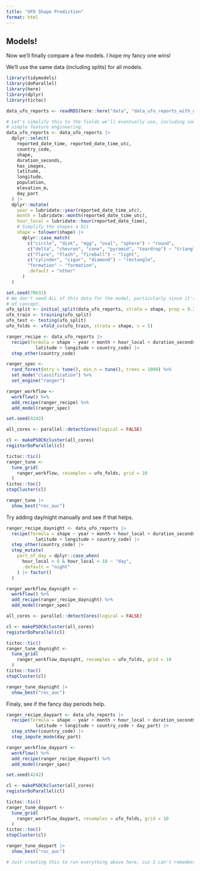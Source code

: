 ```yaml
---
title: "UFO Shape Prediction"
format: html
---
```


## Models!

Now we'll finally compare a few models.
I hope my fancy one wins!

We'll use the same data (including splits) for all models.

```r
library(tidymodels)
library(doParallel)
library(here)
library(dplyr)
library(tictoc)
```

```r
data_ufo_reports <- readRDS(here::here("data", "data_ufo_reports_with_day_part.rds"))

# Let's simplify this to the fields we'll eventually use, including some super
# simple feature engineering.
data_ufo_reports <- data_ufo_reports |> 
  dplyr::select(
    reported_date_time, reported_date_time_utc,
    country_code,
    shape,
    duration_seconds,
    has_images,
    latitude,
    longitude,
    population,
    elevation_m,
    day_part
  ) |> 
  dplyr::mutate(
    year = lubridate::year(reported_date_time_utc),
    month = lubridate::month(reported_date_time_utc),
    hour_local = lubridate::hour(reported_date_time),
    # Simplify the shapes a bit
    shape = tolower(shape) |> 
      dplyr::case_match(
        c("circle", "disk", "egg", "oval", "sphere") ~ "round",
        c("delta", "chevron", "cone", "pyramid", "teardrop") ~ "triangle",
        c("flare", "flash", "fireball") ~ "light",
        c("cylinder", "cigar", "diamond") ~ "rectangle",
        "formation" ~ "formation",
        .default = "other"
      )
  )

set.seed(70631)
# We don't need ALL of this data for the model, particularly since it's a proof
# of concept.
ufo_split <- initial_split(data_ufo_reports, strata = shape, prop = 0.25)
ufo_train <- training(ufo_split)
ufo_test <- testing(ufo_split)
ufo_folds <- vfold_cv(ufo_train, strata = shape, v = 5)
```

```r
ranger_recipe <- data_ufo_reports |> 
  recipe(formula = shape ~ year + month + hour_local + duration_seconds + 
           latitude + longitude + country_code) |> 
  step_other(country_code)

ranger_spec <- 
  rand_forest(mtry = tune(), min_n = tune(), trees = 1000) %>% 
  set_mode("classification") %>% 
  set_engine("ranger") 

ranger_workflow <- 
  workflow() %>% 
  add_recipe(ranger_recipe) %>% 
  add_model(ranger_spec) 

set.seed(4242)

all_cores <- parallel::detectCores(logical = FALSE)

cl <- makePSOCKcluster(all_cores)
registerDoParallel(cl)

tictoc::tic()
ranger_tune <-
  tune_grid(
    ranger_workflow, resamples = ufo_folds, grid = 10
  )
tictoc::toc()
stopCluster(cl)

ranger_tune |> 
  show_best("roc_auc")
```

Try adding day/night manually and see if that helps.

```r
ranger_recipe_daynight <- data_ufo_reports |> 
  recipe(formula = shape ~ year + month + hour_local + duration_seconds + 
           latitude + longitude + country_code) |> 
  step_other(country_code) |> 
  step_mutate(
    part_of_day = dplyr::case_when(
      hour_local > 6 & hour_local < 18 ~ "day",
      .default = "night"
    ) |> factor()
  )

ranger_workflow_daynight <- 
  workflow() %>% 
  add_recipe(ranger_recipe_daynight) %>% 
  add_model(ranger_spec) 

all_cores <- parallel::detectCores(logical = FALSE)

cl <- makePSOCKcluster(all_cores)
registerDoParallel(cl)

tictoc::tic()
ranger_tune_daynight <-
  tune_grid(
    ranger_workflow_daynight, resamples = ufo_folds, grid = 10
  )
tictoc::toc()
stopCluster(cl)

ranger_tune_daynight |> 
  show_best("roc_auc")
```

Finaly, see if the fancy day periods help.

```r
ranger_recipe_daypart <- data_ufo_reports |> 
  recipe(formula = shape ~ year + month + hour_local + duration_seconds + 
           latitude + longitude + country_code + day_part) |> 
  step_other(country_code) |> 
  step_impute_mode(day_part)

ranger_workflow_daypart <- 
  workflow() %>% 
  add_recipe(ranger_recipe_daypart) %>% 
  add_model(ranger_spec) 

set.seed(4242)

cl <- makePSOCKcluster(all_cores)
registerDoParallel(cl)

tictoc::tic()
ranger_tune_daypart <-
  tune_grid(
    ranger_workflow_daypart, resamples = ufo_folds, grid = 10
  )
tictoc::toc()
stopCluster(cl)

ranger_tune_daypart |> 
  show_best("roc_auc")
```

```r
# Just creating this to run everything above here, cuz I can't remember the hotkey.
```
